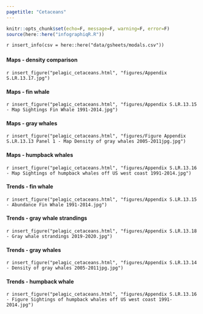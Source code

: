 ```yaml
---
pagetitle: "Cetaceans"
---
```


```r
knitr::opts_chunk$set(echo=F, message=F, warning=F, error=F)
source(here::here("infographiqR.R"))
```

`r insert_info(csv = here::here("data/gsheets/modals.csv"))`


### {.tabset}

#### Maps - density comparison

`r insert_figure("pelagic_cetaceans.html", "figures/Appendix S.LR.13.17.jpg")`

#### Maps - fin whale

`r insert_figure("pelagic_cetaceans.html", "figures/Appendix S.LR.13.15 - Map Sightings Fin Whale 1991-2014.jpg")`

#### Maps - gray whales

`r insert_figure("pelagic_cetaceans.html", "figures/Figure Appendix S.LR.13.13 Panel 1 - Map Density of gray whales 2005-2011jpg.jpg")`

#### Maps - humpback whales

`r insert_figure("pelagic_cetaceans.html", "figures/Appendix S.LR.13.16 - Map Sightings of humpback whales off US west coast 1991-2014.jpg")`

#### Trends - fin whale

`r insert_figure("pelagic_cetaceans.html", "figures/Appendix S.LR.13.15 - Abundance Fin Whale 1991-2014.jpg")`

#### Trends - gray whale strandings

`r insert_figure("pelagic_cetaceans.html", "figures/Appendix S.LR.13.18 - Gray whale strandings 2019-2020.jpg")`

#### Trends - gray whales

`r insert_figure("pelagic_cetaceans.html", "figures/Appendix S.LR.13.14 - Density of gray whales 2005-2011jpg.jpg")`

#### Trends - humpback whale

`r insert_figure("pelagic_cetaceans.html", "figures/Appendix S.LR.13.16 - Figure Sightings of humpback whales off US west coast 1991-2014.jpg")`
